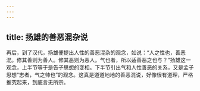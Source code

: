 ```yaml
---
---
---
```

title: 扬雄的善恶混杂说
---




再后，到了汉代，扬雄便提出人性的善恶混杂的观念，如说：“人之性也，善恶混。修其善则为善人。修其恶则为恶人。气也者，所以适善恶之也与？”扬雄这一观念，上半节等于是告子思想的变相。下半节引出气和人性善恶的关系，又是孟子思想“志者，气之帅也”的观念。这真是道道地地的善恶混说，好像很有道理，严格推究起来，到底言无所宗。